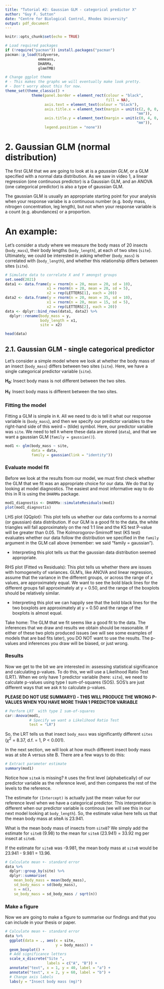 ```yaml
---
title: "Tutorial #2: Gaussian GLM - categorical predictor X"
author: "Guy F. Sutton"
date: "Centre for Biological Control, Rhodes University"
output: pdf_document
---
```

  
```r
knitr::opts_chunk$set(echo = TRUE)

# Load required packages
if (!require("pacman")) install.packages("pacman")
pacman::p_load(tidyverse, 
               emmeans, 
               DHARMa,
               glmmTMB) 

# Change ggplot theme
# - This makes the graphs we will eventually make look pretty. 
# - Don't worry about this for now. 
theme_set(theme_classic() +
            theme(panel.border = element_rect(colour = "black", 
                                              fill = NA),
                  axis.text = element_text(colour = "black"),
                  axis.title.x = element_text(margin = unit(c(2, 0, 0, 0), 
                                                            "mm")),
                  axis.title.y = element_text(margin = unit(c(0, 4, 0, 0), 
                                                            "mm")),
                  legend.position = "none"))
```

# 2. Gaussian GLM (normal distribution)

The first GLM that we are going to look at is a *gaussian GLM*, or a GLM specified with a normal data distribution. As we saw in video 1, a linear regression (one continuous predictor) is a Gaussian GLM, and an ANOVA (one categorical predictor) is also a type of gaussian GLM. 

The gaussian GLM is usually an appropriate starting point for your analysis when your response variabe is a continuous number (e.g. body mass, nitrogen concentration, leg length), but not when your response variable is a count (e.g. abundances) or a proportion. 

# An example: 

Let's consider a study where we measure the body mass of 20 insects (`body_mass`), their body lengths (`body_length`), at each of two sites (`site`). Ultimately, we could be interested in asking whether (`body_mass`) is correlated with (`body_length`), and whether this relationship differs between sites (`site`).

```r
# Simulate data to correlate X and Y amongst groups 
set.seed(2021)             
data1 <- data.frame(y = rnorm(n = 20, mean = 20, sd = 10),
                   x1 = rnorm(n = 20, mean = 20, sd = 5),
                   x2 = rep(LETTERS[1], each = 20))
data2 <- data.frame(y = rnorm(n = 20, mean = 35, sd = 10),
                   x1 = rnorm(n = 20, mean = 15, sd = 5),
                   x2 = rep(LETTERS[2], each = 20))
data <- dplyr::bind_rows(data1, data2) %>%
  dplyr::rename(body_mass = y,
                body_length = x1,
                site = x2)
```

```r
head(data)
```

## 2.1. Gaussian GLM - single categorical predictor 

Let's consider a simple model where we look at whether the body mass of an insect (`body_mass`) differs between two sites (`site`). Here, we have a single categorical predictor variable (`site`). 

**H~0~**: Insect body mass is not different between the two sites.  

**H~1~**: Insect body mass is different between the two sites. 

### Fitting the model

Fitting a GLM is simple in `R`. All we need to do is tell it what our response variable is (`body_mass`), and then we specify our predictor variables to the right-hand side of this weird ~ (tilde) symbol. Here, our predictor variable was `site`. We need to tell `R` where these data are stored (`data`), and that we want a gaussian GLM (`family = gaussian()`). 

```r
mod1 <- glm(body_mass ~ site, 
            data = data,
            family = gaussian(link = "identity"))
``` 

### Evaluate model fit

Before we look at the results from our model, we must first check whether the GLM that we fit was an appropriate choice for our data. We do that by looking at model diagnostics. The easiest and most informative way to do this in R is using the `DHARMa` package. 

```r
mod1_diagnostis <- DHARMa::simulateResiduals(mod1)
plot(mod1_diagnostis)
``` 

LHS plot (QQplot): This plot tells us whether our data conforms to a normal (or gaussian) data distribution. If our GLM is a good fit to the data, the white triangles will fall approximately on the red 1:1 line and the KS test P-value will be greater than 0.05. The Kolmorogorov-Smirnoff test (KS test) evaluates whether our data follow the distribution we specified in the `family` argument in the GLM call above (remember: we said "family = gaussian"). 

- Interpreting this plot tells us that the gaussian data distribution seemed appropriate. 

RHS plot (Fitted vs Residuals): This plot tells us whether there are issues with homogeneity of variances. GLM's, like ANOVA and linear regression, assume that the variance in the different groups, or across the range of *x* values, are approximately equal. We want to see the bold black lines for the different groups fall approximately at y = 0.50, and the range of the boxplots should be relatively similar. 

- Interpreting this plot we can happily see that the bold black lines for the two boxplots are approximately at y = 0.50 and the range of the boxplots is almost equal. 

Take home: The GLM that we fit seems like a good fit to the data. The inferences that we draw and results we obtain should be reasonable. If either of these two plots produced issues (we will see some examples of models that are bad fits later), you DO NOT want to use the results. The p-values and inferences you draw will be biased, or just wrong. 

### Results 

Now we get to the bit we are interested in: assessing statistical significance and calculating p-values. To do this, we will use a Likelihood Ratio Test (LRT). When we only have 1 predictor variable (here: `site`), we need to calculate p-values using type I sum-of-squares (SOS). SOS's are just different ways that we ask `R` to calculate p-values.  

**PLEASE DO NOT USE SUMMARY() - THIS WILL PRODUCE THE WRONG P-VALUES WHEN YOU HAVE MORE THAN 1 PREDICTOR VARIABLE**

```r
# Perform LRT  with type I sum-of-squares 
car::Anova(mod1, 
           # Specify we want a Likelihood Ratio Test
           test = "LR")
``` 

So, the LRT tells us that insect `body_mass` was significantly different `sites` ($\chi$^2^ = 8.37, d.f. = 1, P < 0.001). 

In the next section, we will look at how much different insect body mass was at site A versus site B. There are a few ways to do this:

```r
# Extract parameter estimate 
summary(mod1)

``` 

Notice how `siteA` is missing? `R` uses the first level (alphabetically) of our predictor variable as the reference level, and then compares the rest of the levels to the reference. 

The estimate for `(Intercept)` is actually just the mean value for our reference level when we have a categorical predictor. This interpretation is different when our predictor variable is continous (we will see this in our next model looking at `body_length`). So, the estimate value here tells us that the mean body mass at siteA is 23.941. 

What is the mean body mass of insects from `siteB`? We simply add the estimate for `siteB` (9.98) to the mean for `siteA` (23.941) = 33.92 mg per insect at `siteB`. 

If the estimate for `siteB` was -9.981, the mean body mass at `siteB` would be 23.941 - 9.981 = 13.96.

```r
# Calculate mean +- standard error
data %>%
  dplyr::group_by(site) %>%
  dplyr::summarise(
    mean_body_mass = mean(body_mass),
    sd_body_mass = sd(body_mass),
    n = n(),
    se_body_mass = sd_body_mass / sqrt(n))
``` 

### Make a figure

Now we are going to make a figure to summarise our findings and that you can include in your thesis or paper. 

```r
# Calculate mean +- standard error
data %>%
  ggplot(data = ., aes(x = site,
                       y = body_mass)) +
  geom_boxplot() +
  # Add significance letters
  scale_x_discrete("Site ",
                   labels = c("A", "B")) +
  annotate("text", x = 1, y = 40, label = "a") +
  annotate("text", x = 2, y = 60, label = "b") +
  # Change axis labels
  labs(y = "Insect body mass (mg)")
``` 
